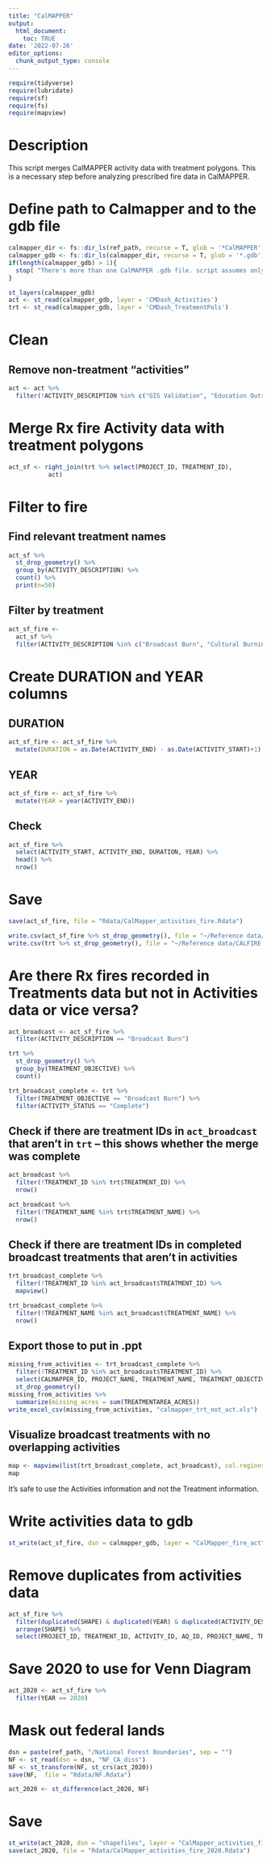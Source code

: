 ```yaml
---
title: "CalMAPPER"
output: 
  html_document:
    toc: TRUE
date: '2022-07-26'
editor_options: 
  chunk_output_type: console
---
```


```r
require(tidyverse)
require(lubridate)
require(sf)
require(fs)
require(mapview)
```

# Description

This script merges CalMAPPER activity data with treatment polygons. This is a necessary step before analyzing prescribed fire data in CalMAPPER. 


# Define path to Calmapper and to the gdb file
```r
calmapper_dir <- fs::dir_ls(ref_path, recurse = T, glob = '*CalMAPPER', type = 'directory')
calmapper_gdb <- fs::dir_ls(calmapper_dir, recurse = T, glob = '*.gdb')
if(length(calmapper_gdb) > 1){
  stop( "There's more than one CalMAPPER .gdb file. script assumes only 1.")
}

```

```r
st_layers(calmapper_gdb)
act <- st_read(calmapper_gdb, layer = 'CMDash_Activities')
trt <- st_read(calmapper_gdb, layer = 'CMDash_TreatmentPols')
```


# Clean
## Remove non-treatment "activities"
```r
act <- act %>% 
  filter(!ACTIVITY_DESCRIPTION %in% c("GIS Validation", "Education Outreach", "Project Administration", "Planning Meeting", "Public Contacts", "Water Site Development"))
```

# Merge Rx fire Activity data with treatment polygons
```r
act_sf <- right_join(trt %>% select(PROJECT_ID, TREATMENT_ID), 
           act)
```

# Filter to fire 

## Find relevant treatment names
```r
act_sf %>% 
  st_drop_geometry() %>% 
  group_by(ACTIVITY_DESCRIPTION) %>% 
  count() %>% 
  print(n=50)
```

## Filter by treatment
```r
act_sf_fire <- 
  act_sf %>% 
  filter(ACTIVITY_DESCRIPTION %in% c("Broadcast Burn", "Cultural Burning", "Pile Burning"))
```

# Create DURATION and YEAR columns

## DURATION
```r
act_sf_fire <- act_sf_fire %>% 
  mutate(DURATION = as.Date(ACTIVITY_END) - as.Date(ACTIVITY_START)+1)
```

## YEAR
```r
act_sf_fire <- act_sf_fire %>% 
  mutate(YEAR = year(ACTIVITY_END))
```

## Check
```r
act_sf_fire %>% 
  select(ACTIVITY_START, ACTIVITY_END, DURATION, YEAR) %>% 
  head() %>% 
  nrow()
```


# Save
```r
save(act_sf_fire, file = "Rdata/CalMapper_activities_fire.Rdata")
```

```r
write.csv(act_sf_fire %>% st_drop_geometry(), file = "~/Reference data/CALFIRE spatial data/CalMapper/activities_fire.csv", row.names = F)
write.csv(trt %>% st_drop_geometry(), file = "~/Reference data/CALFIRE spatial data/CalMapper/treatments_fire.csv", row.names = F)
```

# Are there Rx fires recorded in Treatments data but not in Activities data or vice versa?
```r
act_broadcast <- act_sf_fire %>% 
  filter(ACTIVITY_DESCRIPTION == "Broadcast Burn")
```


```r
trt %>% 
  st_drop_geometry() %>% 
  group_by(TREATMENT_OBJECTIVE) %>% 
  count()
```


```r
trt_broadcast_complete <- trt %>% 
  filter(TREATMENT_OBJECTIVE == "Broadcast Burn") %>% 
  filter(ACTIVITY_STATUS == "Complete")
```

## Check if there are treatment IDs in `act_broadcast` that aren't in `trt` -- this shows whether the merge was complete 
```r
act_broadcast %>% 
  filter(!TREATMENT_ID %in% trt$TREATMENT_ID) %>% 
  nrow()
```

```r
act_broadcast %>% 
  filter(!TREATMENT_NAME %in% trt$TREATMENT_NAME) %>% 
  nrow()
```


## Check if there are treatment IDs in completed broadcast treatments that aren't in activities
```r
trt_broadcast_complete %>% 
  filter(!TREATMENT_ID %in% act_broadcast$TREATMENT_ID) %>% 
  mapview()
```

```r
trt_broadcast_complete %>% 
  filter(!TREATMENT_NAME %in% act_broadcast$TREATMENT_NAME) %>% 
  nrow()
```

## Export those to put in .ppt
```r
missing_from_activities <- trt_broadcast_complete %>% 
  filter(!TREATMENT_ID %in% act_broadcast$TREATMENT_ID) %>% 
  select(CALMAPPER_ID, PROJECT_NAME, TREATMENT_NAME, TREATMENT_OBJECTIVE, PROJECT_STATUS, ACTIVITY_STATUS, PROJECT_START_DATE, PROJECT_END_DATE, TREATMENTAREA_ACRES) %>% 
  st_drop_geometry()
missing_from_activities %>% 
  summarize(missing_acres = sum(TREATMENTAREA_ACRES))
write_excel_csv(missing_from_activities, "calmapper_trt_not_act.xls")
```

## Visualize broadcast treatments with no overlapping activities
```r
map <- mapview(list(trt_broadcast_complete, act_broadcast), col.regions=list("red","blue"),col=list("red","blue"))
map
```

It's safe to use the Activities information and not the Treatment information.


# Write activities data to gdb
```r
st_write(act_sf_fire, dsn = calmapper_gdb, layer = "CalMapper_fire_act", delete_layer = T)
```


# Remove duplicates from activities data
```r
act_sf_fire %>% 
  filter(duplicated(SHAPE) & duplicated(YEAR) & duplicated(ACTIVITY_DESCRIPTION)) %>% 
  arrange(SHAPE) %>% 
  select(PROJECT_ID, TREATMENT_ID, ACTIVITY_ID, AQ_ID, PROJECT_NAME, TREATMENT_NAME, ACTIVITY_NAME, ACTIVITY_DESCRIPTION, )
```

# Save 2020 to use for Venn Diagram
```r
act_2020 <- act_sf_fire %>% 
  filter(YEAR == 2020)
```

# Mask out federal lands
```r
dsn = paste(ref_path, "/National Forest Boundaries", sep = "")
NF <- st_read(dsn = dsn, "NF_CA_diss")
NF <- st_transform(NF, st_crs(act_2020))
save(NF,  file = "Rdata/NF.Rdata")
```

```r
act_2020 <- st_difference(act_2020, NF)
```

# Save
```r
st_write(act_2020, dsn = "shapefiles", layer = "CalMapper_activities_fire_2020", driver = "ESRI Shapefile", delete_layer = T)
save(act_2020, file = "Rdata/CalMapper_activities_fire_2020.Rdata")
```

